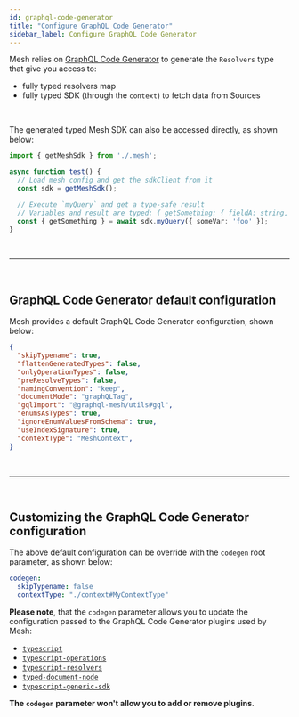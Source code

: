 ```yaml
---
id: graphql-code-generator
title: "Configure GraphQL Code Generator"
sidebar_label: Configure GraphQL Code Generator
---
```



Mesh relies on [GraphQL Code Generator](https://www.graphql-code-generator.com/) to generate the `Resolvers` type that give you access to:
- fully typed resolvers map
- fully typed SDK (through the `context`) to fetch data from Sources

<br />

The generated typed Mesh SDK can also be accessed directly, as shown below:

```ts
import { getMeshSdk } from './.mesh';

async function test() {
  // Load mesh config and get the sdkClient from it
  const sdk = getMeshSdk();

  // Execute `myQuery` and get a type-safe result
  // Variables and result are typed: { getSomething: { fieldA: string, fieldB: number }, errors?: GraphQLError[] }
  const { getSomething } = await sdk.myQuery({ someVar: 'foo' });
}
```


<p>&nbsp;</p>

------

<p>&nbsp;</p>


## GraphQL Code Generator default configuration

Mesh provides a default GraphQL Code Generator configuration, shown below:

```json
{
  "skipTypename": true,
  "flattenGeneratedTypes": false,
  "onlyOperationTypes": false,
  "preResolveTypes": false,
  "namingConvention": "keep",
  "documentMode": "graphQLTag",
  "gqlImport": "@graphql-mesh/utils#gql",
  "enumsAsTypes": true,
  "ignoreEnumValuesFromSchema": true,
  "useIndexSignature": true,
  "contextType": "MeshContext",
}
```


<p>&nbsp;</p>

------

<p>&nbsp;</p>


## Customizing the GraphQL Code Generator configuration

The above default configuration can be override with the `codegen` root parameter, as shown below:

```yaml
codegen:
  skipTypename: false
  contextType: "./context#MyContextType"
```

**Please note**, that the `codegen` parameter allows you to update the configuration passed to the GraphQL Code Generator plugins used by Mesh:
- [`typescript`](https://www.graphql-code-generator.com/plugins/typescript)
- [`typescript-operations`](https://www.graphql-code-generator.com/plugins/typescript-operations)
- [`typescript-resolvers`](https://www.graphql-code-generator.com/plugins/typescript-resolvers)
- [`typed-document-node`](https://www.graphql-code-generator.com/plugins/typed-document-node)
- [`typescript-generic-sdk`](https://www.graphql-code-generator.com/plugins/typescript-generic-sdk)


**The `codegen` parameter won't allow you to add or remove plugins**.
